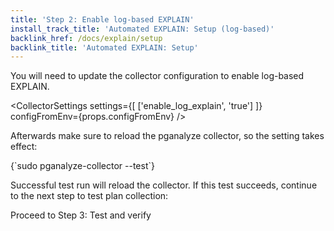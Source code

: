 ```yaml
---
title: 'Step 2: Enable log-based EXPLAIN'
install_track_title: 'Automated EXPLAIN: Setup (log-based)'
backlink_href: /docs/explain/setup
backlink_title: 'Automated EXPLAIN: Setup'
---
```



You will need to update the collector configuration to enable log-based EXPLAIN.

<CollectorSettings settings={[
  ['enable_log_explain', 'true']
]} configFromEnv={props.configFromEnv} />

Afterwards make sure to reload the pganalyze collector, so the setting takes effect:

<CodeBlock language="bash">
{`sudo pganalyze-collector --test`}
</CodeBlock>

Successful test run will reload the collector.
If this test succeeds, continue to the next step to test plan collection:

<Link className='btn btn-success' to='03_test_and_verify'>
  Proceed to Step 3: Test and verify
</Link>

